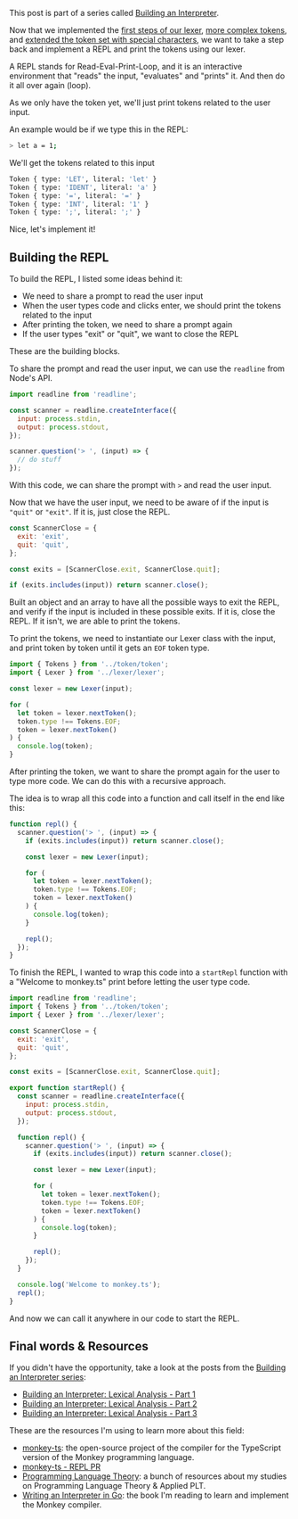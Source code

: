 <SmoothRender>

This post is part of a series called [Building an Interpreter](/series/building-an-interpreter).

Now that we implemented the [first steps of our lexer](/series/building-an-interpreter/lexical-analysis-part-1), [more complex tokens](/series/building-an-interpreter/lexical-analysis-part-2), and [extended the token set with special characters](/series/building-an-interpreter/lexical-analysis-part-3), we want to take a step back and implement a REPL and print the tokens using our lexer.

A REPL stands for Read-Eval-Print-Loop, and it is an interactive environment that "reads" the input, "evaluates" and "prints" it. And then do it all over again (loop).

As we only have the token yet, we'll just print tokens related to the user input.

An example would be if we type this in the REPL:

```bash
> let a = 1;
```

We'll get the tokens related to this input

```bash
Token { type: 'LET', literal: 'let' }
Token { type: 'IDENT', literal: 'a' }
Token { type: '=', literal: '=' }
Token { type: 'INT', literal: '1' }
Token { type: ';', literal: ';' }
```

Nice, let's implement it!

## Building the REPL

To build the REPL, I listed some ideas behind it:

- We need to share a prompt to read the user input
- When the user types code and clicks enter, we should print the tokens related to the input
- After printing the token, we need to share a prompt again
- If the user types "exit" or "quit", we want to close the REPL

These are the building blocks.

To share the prompt and read the user input, we can use the `readline` from Node's API.

```jsx
import readline from 'readline';

const scanner = readline.createInterface({
  input: process.stdin,
  output: process.stdout,
});

scanner.question('> ', (input) => {
  // do stuff
});
```

With this code, we can share the prompt with `>` and read the user input.

Now that we have the user input, we need to be aware of if the input is `"quit"` or `"exit"`. If it is, just close the REPL.

```jsx
const ScannerClose = {
  exit: 'exit',
  quit: 'quit',
};

const exits = [ScannerClose.exit, ScannerClose.quit];

if (exits.includes(input)) return scanner.close();
```

Built an object and an array to have all the possible ways to exit the REPL, and verify if the input is included in these possible exits. If it is, close the REPL. If it isn't, we are able to print the tokens.

To print the tokens, we need to instantiate our Lexer class with the input, and print token by token until it gets an `EOF` token type.

```jsx
import { Tokens } from '../token/token';
import { Lexer } from '../lexer/lexer';

const lexer = new Lexer(input);

for (
  let token = lexer.nextToken();
  token.type !== Tokens.EOF;
  token = lexer.nextToken()
) {
  console.log(token);
}
```

After printing the token, we want to share the prompt again for the user to type more code. We can do this with a recursive approach.

The idea is to wrap all this code into a function and call itself in the end like this:

```jsx
function repl() {
  scanner.question('> ', (input) => {
    if (exits.includes(input)) return scanner.close();

    const lexer = new Lexer(input);

    for (
      let token = lexer.nextToken();
      token.type !== Tokens.EOF;
      token = lexer.nextToken()
    ) {
      console.log(token);
    }

    repl();
  });
}
```

To finish the REPL, I wanted to wrap this code into a `startRepl` function with a "Welcome to monkey.ts" print before letting the user type code.

```jsx
import readline from 'readline';
import { Tokens } from '../token/token';
import { Lexer } from '../lexer/lexer';

const ScannerClose = {
  exit: 'exit',
  quit: 'quit',
};

const exits = [ScannerClose.exit, ScannerClose.quit];

export function startRepl() {
  const scanner = readline.createInterface({
    input: process.stdin,
    output: process.stdout,
  });

  function repl() {
    scanner.question('> ', (input) => {
      if (exits.includes(input)) return scanner.close();

      const lexer = new Lexer(input);

      for (
        let token = lexer.nextToken();
        token.type !== Tokens.EOF;
        token = lexer.nextToken()
      ) {
        console.log(token);
      }

      repl();
    });
  }

  console.log('Welcome to monkey.ts');
  repl();
}
```

And now we can call it anywhere in our code to start the REPL.

## **Final words & Resources**

If you didn't have the opportunity, take a look at the posts from the [Building an Interpreter series](/series/building-an-interpreter):

- [Building an Interpreter: Lexical Analysis - Part 1](/series/building-an-interpreter/lexical-analysis-part-1)
- [Building an Interpreter: Lexical Analysis - Part 2](/series/building-an-interpreter/lexical-analysis-part-2)
- [Building an Interpreter: Lexical Analysis - Part 3](/series/building-an-interpreter/lexical-analysis-part-3)

These are the resources I'm using to learn more about this field:

- [monkey-ts](https://github.com/imteekay/monkey-ts): the open-source project of the compiler for the TypeScript version of the Monkey programming language.
- [monkey-ts - REPL PR](https://github.com/imteekay/monkey-ts/pull/4)
- [Programming Language Theory](https://github.com/imteekay/programming-language-theory): a bunch of resources about my studies on Programming Language Theory & Applied PLT.
- [Writing an Interpreter in Go](https://www.goodreads.com/book/show/32681092-writing-an-interpreter-in-go): the book I'm reading to learn and implement the Monkey compiler.

</SmoothRender>
